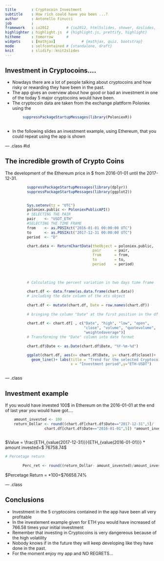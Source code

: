 ```yaml
---
title       : Cryptocoin Investment
subtitle    : How rich could have you been ...?
author      : Antonello Finucci
job         : 
framework   : io2012        # {io2012, html5slides, shower, dzslides, ...}
highlighter : highlight.js  # {highlight.js, prettify, highlight}
hitheme     : tomorrow      # 
widgets     : [mathjax]            # {mathjax, quiz, bootstrap}
mode        : selfcontained # {standalone, draft}
knit        : slidify::knit2slides
---
```


## Investment in Cryptocoins....

- Nowdays there are a lot of people talking about cryptocoins and how risky or
rewarding they have been in the past.
- The app gives an overview about how good or bad an investment in one of the today 5 major cryptocoins would have been.
- The cryptocoin data are taken from the exchange plattform Poloniex using the

```r
        suppressPackageStartupMessages(library(PoloniexR))
        
```

- In the following slides an investment example, using Ethereum, that you could repeat using the app is shown

--- .class #id 

## The incredible growth of Crypto Coins

The development of the Ethereum price in $ from 2016-01-01 until the 2017-12-31.

```r
          suppressPackageStartupMessages(library(dplyr))
          suppressPackageStartupMessages(library(ggplot2))
          
```

```r
          Sys.setenv(tz = "UTC")
          poloniex.public <- PoloniexPublicAPI()
          # SELECTING THE PAIR
          pair    <- "USDT_ETH"
          #SELECTING THE TIME FRAME
          from    <- as.POSIXct("2016-01-01 00:00:00 UTC")
          to      <- as.POSIXct("2017-12-31 00:00:00 UTC")
          period  <- "D"
```

```r
          chart.data <- ReturnChartData(theObject = poloniex.public,
                                        pair      = pair,
                                        from      = from,
                                        to        = to,
                                        period    = period)
          
          
          
          # Calculating the percent variation in two days time frame
          
          chart.df <- data.frame(as.data.frame(chart.data))
          # including the date column of the xts object
          
          chart.df <- mutate(chart.df, Date = row.names(chart.df))
          
          # bringing the column "Date" at the first position in the df
          
          chart.df <- chart.df[ , c("Date", "high", "low", "open",
                                    "close", "volume", "quotevolume",
                                    "weightedaverage")]
          # Transforming the "Date" column into date format
          
          chart.df$Date <- as.Date(chart.df$Date, "%Y-%m-%d")
```

```r
          
          ggplot(chart.df, aes(x= chart.df$Date, y= chart.df$close))+
            geom_line()+ labs(title = "Trend for the selected Cryptocoin",
                              x = "Investment period",y="ETH-USDT")
          


```


--- .class

## Investment example

If you would have invested 100$ in Ethereum on the 2016-01-01 at the end of last year you would have got....

```r
    amount_invested <- 100
    return_Dollar <- round((chart.df[chart.df$Date=="2017-12-31",5]/
                  chart.df[chart.df$Date=="2016-01-01",5]) *amount_invested, 2)
    
```

$Value = \frac{ETH_{value(2017-12-31)}}{ETH_{value(2016-01-01)}} * amount invested=$ 76758.74$

```r
# Percetage return
        
        Perc_ret <- round((return_Dollar- amount_invested)/amount_invested *100,2)
```

$Percetage Return = \frac{Value - amount invested}{amount invested}*100=$76658.74%

--- .class

## Conclusions

- Investment in the 5 cryptocoins contained in the app have been all very profitable
- In the investement example given for ETH you would have increased of 766.58 times your initial investment
- Remember that investing in Cryptocoins is very dangereous because of the high volatility
- Nobody knows if in the future they will keep developing like they have done in the past.
- For the moment enjoy my app and NO REGRETS...




